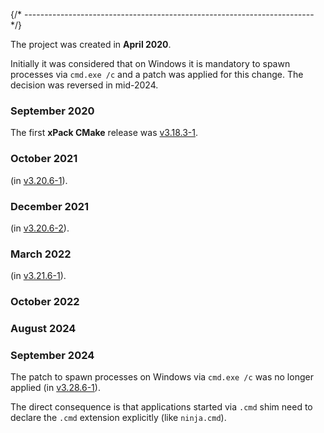 


{/* ------------------------------------------------------------------------ */}

The project was created in **April 2020**.

Initially it was considered that on Windows it is mandatory to
spawn processes via `cmd.exe /c` and a patch was applied for this
change. The decision was reversed in mid-2024.

### September 2020

The first **xPack CMake** release was
[v3.18.3-1](/blog/2020/09/29/cmake-v3-18-3-1-released/).

### October 2021

<HistoryWindowsUcrt/> (in [v3.20.6-1](/blog/2021/10/18/cmake-v3-20-6-1-released/)).

### December 2021

<HistoryAppleSiliconAdded/> (in [v3.20.6-2](/blog/2021/12/06/cmake-v3-20-6-2-released/)).

### March 2022

<History32bitDiscontinued platforms="x86 Windows and x86 GNU/Linux"/> (in [v3.21.6-1](/blog/2022/03/25/cmake-v3-21-6-1-released/)).

### October 2022

<HistoryXBBv5/>

### August 2024

<HistoryRestructuring/>

### September 2024

The patch to spawn processes on Windows via `cmd.exe /c` was no longer applied
(in [v3.28.6-1](/blog/2024/09/13/cmake-v3-28-6-1-released/)).

The direct consequence is that applications started via `.cmd` shim need to declare the `.cmd` extension explicitly (like `ninja.cmd`).
